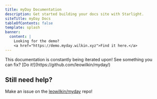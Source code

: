 ```yaml
---
title: myDay Documentation
description: Get started building your docs site with Starlight.
siteTitle: myDay Docs
tableOfContents: false
template: splash
banner:
  content: |
    Looking for the demo?
    <a href="https://demo.myday.wilkin.xyz">Find it here.</a>
---
```



<LinkCard title='Quick Start' href='guides/quickstart' />

<CardGrid>
	<LinkCard title="Reference" href='reference' />
	<LinkCard title="Guides" href='guides/' />
</CardGrid>

<Aside type="tip">This documentation is constantly being iterated upon! See something you can fix? [Do it!](https://github.com/leowilkin/myday/)</Aside>

## Still need help?

Make an issue on the [leowilkin/myday](https://github.com/leowilkin/myday/issues) repo! 
